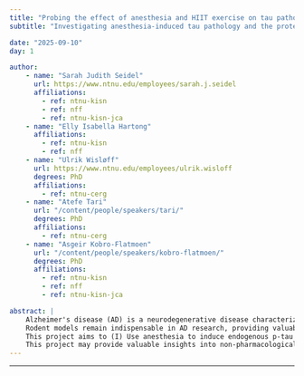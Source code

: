 ```yaml
---
title: "Probing the effect of anesthesia and HIIT exercise on tau pathology in Alzheimer's disease"
subtitle: "Investigating anesthesia-induced tau pathology and the protective effects of high-intensity interval training in rodent models."

date: "2025-09-10"
day: 1

author:
    - name: "Sarah Judith Seidel"
      url: https://www.ntnu.edu/employees/sarah.j.seidel
      affiliations:
        - ref: ntnu-kisn
        - ref: nff
        - ref: ntnu-kisn-jca
    - name: "Elly Isabella Hartong"
      affiliations:
        - ref: ntnu-kisn
        - ref: nff
    - name: "Ulrik Wisløff"
      url: https://www.ntnu.edu/employees/ulrik.wisloff
      degrees: PhD
      affiliations:
        - ref: ntnu-cerg
    - name: "Atefe Tari"
      url: "/content/people/speakers/tari/"
      degrees: PhD
      affiliations:
        - ref: ntnu-cerg
    - name: "Asgeir Kobro-Flatmoen"
      url: "/content/people/speakers/kobro-flatmoen/"
      degrees: PhD
      affiliations:
        - ref: ntnu-kisn
        - ref: nff
        - ref: ntnu-kisn-jca

abstract: |
    Alzheimer's disease (AD) is a neurodegenerative disease characterized by a set of progressively appearing pathologies. Accumulation of hyperphosphorylated tau (p-tau) and tau-derived tangles (NFTs) are major hallmarks of the disease. It has long been suspected that the accumulation of p-tau may begin already during the prodromal stages of AD, preceding overt cognitive decline. Preventative interventions during this early window may offer the greatest potential for disease modification.
    Rodent models remain indispensable in AD research, providing valuable insights into the complex mechanisms underlying the pathology. But a limitation with rodents is that they are largely resistant to formation of p-tau and NFTs. As a result, many have employed strategies to artificially express human and/or mutated forms of p-tau in rodent models. However, the insights gained from these approaches remain limited, as it has proven challenging to distinguish genuine disease-relevant mechanisms from artifacts caused by the overexpression of a foreign protein.
    This project aims to (I) Use anesthesia to induce endogenous p-tau in McGill-R-Thy1-APP transgenic rats and wild-type Wistar rats, and (II) investigate the effects of high-intensity interval training (HIIT) on such endogenous p-tau. HIIT interventions will be applied in both acute and chronic paradigms to assess their potential in mitigating p-tau and ameliorating cognitive deficits.
    This project may provide valuable insights into non-pharmacological strategies for preventing or slowing the development of AD, with implications for at-risk populations, including older adults exposed to repeated anesthesia.
---
```


***

<!-- <object data="/res/program.pdf" type="application/pdf" width="100%" height="600">
</object>  -->
